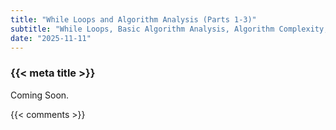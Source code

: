 ```yaml
---
title: "While Loops and Algorithm Analysis (Parts 1-3)"
subtitle: "While Loops, Basic Algorithm Analysis, Algorithm Complexity, Big O Notation, Analysis Examples, and Complexity Practice"
date: "2025-11-11"
---
```


### {{< meta title >}}

Coming Soon.

{{< comments >}}
